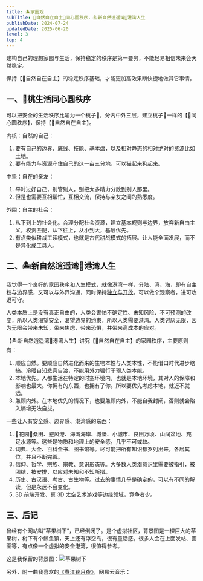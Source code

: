 ```yaml
---
title: 🏝️家园观
subTitle: 🌳自然自在自主🍑同心圆秩序，🏝️新自然逍遥湾🌅港湾人生
publishDate: 2024-07-24
updatedDate: 2025-06-20
level: 3
top: 4
---
```


建构自己的理想家园与生活，保持稳定的秩序是第一要务，不能轻易相信未来会天然稳定。

保持【🌳自然自在自主】的稳定秩序基础，才能更加高效果断快捷地做其它事情。

## 一、🍑桃生活同心圆秩序

可以把安全的生活秩序比喻为一个桃子🍑，分内中外三层，建立桃子🍑一样的【🍑同心圆秩序】，保持【🌳自然自在自主】。

内核：自然的自己：

1. 要有自己的边界、底线、技能、基本盘，以及相对静态的相对绝对的资源比如土地。
2. 要有能力与资源守住自己的这一亩三分地，可以[猫起来狗起来](/xyy/20240724c)。

中坚：自在的亲友：

1. 平时过好自己，别管别人，别把太多精力分散到别人那里。
2. 但是也需要互相帮忙，互相交流，保持与亲友之间的熟悉度。

外围：自主的社会：

1. 从下到上的社会化。合理分配社会资源，建立基本规则与边界，放弃新自由主义，权责匹配，从下往上，从小到大，基层优先。
2. 有点类似耕战工读模式，也就是古代耕战模式的拓展。让人能全面发展，而不是异化成工具人。

## 二、🏝️新自然逍遥湾🌅港湾人生

我觉得一个良好的家园秩序和人生模式，就像港湾一样，分陆、湾、海，即有自主权与边界感，又可以与外界沟通，同时保持[独立与开放](/xyy/20240716b)。可以做个观察者，进可攻退可守。

人类本质上是没有真正自由的，人类会害怕不确定性、未知风险、不可预测的改变，所以人类渴望安全，渴望边界的约束，所以人类需要港湾。人类讨厌无限，因为无限会带来未知，带来焦虑，带来恐惧，并带来高成本的应对。

【🏝️新自然逍遥湾🌅港湾人生】讲究【🌳自然自在自主】的家园秩序，主要原则有：

1. 顺应自然。要顺应自然进化而来的生物本性与人类本性，不能借口时代进步瞎搞。冷暖自知悲喜自渡，不能用外力强行干预人类本能。
2. 本地优先。人都生活在特定的时空环境内，也就是本地环境，其对人的保障和影响也最大。你拥有的东西，也拥有了你。所以要优先考虑本地，就近不就远。
3. 兼顾内外。在本地优先的情况下，也要兼顾内外，不能自我封闭，否则就会陷入熵增无法自拔。

一些让人有安全感、边界感、港湾感的东西：

1. 🌸花园🌳桑田、避风港、海湾海岸、城堡、小城市、良田万顷、山间盆地、充足水源等。这些是物质和地理上的安全感，几乎不可或缺。
2. 词典、大全、百科全书、图书馆等。尽可能把所有知识都罗列出来，各居其位，并且不断完善。
3. 信仰、哲学、宗族、宗教、意识形态等。大多数人类潜意识里需要被指引，被团结，被安排，以应对未知和不知所措。
4. 历史、古汉语、考古、古生物等。过去的事情几乎是确定的，可以有不同的解读，但是永远不会变化。
5. 3D 前端开发、真 3D 太空艺术游戏等边缘领域，竞争者少。

## 三、后记

曾经有个网站叫“苹果树下”，已经倒闭了。是个虚拟社区，背景图是一棵巨大的苹果树，树下有个鲸鱼镇，天上还有浮空岛，很有童话感。很多人会在上面发帖、画画等，有点像一个虚拟的安全港湾，很值得参考。

这是我保留的背景图：![苹果树下](/images/shuxia.jpg)

另外，附一曲我喜欢的[《春江花月夜》](/audios/春江花月夜-古筝.mp3)，网易云音乐：

<MusicPlayer netease={5273867} />
